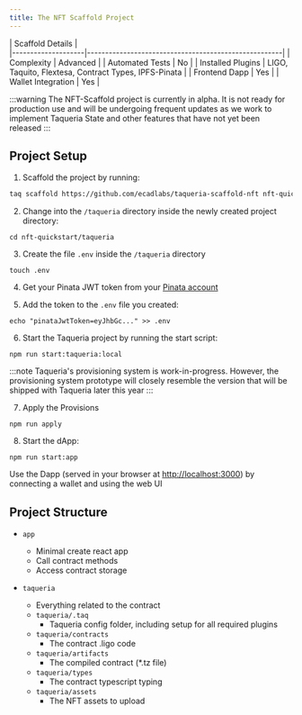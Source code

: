 ```yaml
---
title: The NFT Scaffold Project
---
```


| Scaffold Details                                                          |         
|--------------------|------------------------------------------------------|
| Complexity         | Advanced                                             |
| Automated Tests    | No                                                   |
| Installed Plugins  | LIGO, Taquito, Flextesa, Contract Types, IPFS-Pinata |
| Frontend Dapp      | Yes                                                  |
| Wallet Integration | Yes                                                  |

:::warning
The NFT-Scaffold project is currently in alpha. It is not ready for production use and will be undergoing frequent updates as we work to implement Taqueria State and other features that have not yet been released
:::

## Project Setup 

1. Scaffold the project by running:

```bash
taq scaffold https://github.com/ecadlabs/taqueria-scaffold-nft nft-quickstart
```

2. Change into the `/taqueria` directory inside the newly created project directory:

```shell
cd nft-quickstart/taqueria
```

3. Create the file `.env` inside the `/taqueria` directory

```shell
touch .env
```

4. Get your Pinata JWT token from your [Pinata account](https://app.pinata.cloud/signin)

5. Add the token to the `.env` file you created:

```shell
echo "pinataJwtToken=eyJhbGc..." >> .env
```

6. Start the Taqueria project by running the start script:

```shell
npm run start:taqueria:local
```

:::note
Taqueria's provisioning system is work-in-progress. However, the provisioning system prototype will closely resemble the version that will be shipped with Taqueria later this year
:::

7. Apply the Provisions

```shell
npm run apply
```

8. Start the dApp:

```shell
npm run start:app
```

Use the Dapp (served in your browser at [http://localhost:3000](http://localhost:3000)) by connecting a wallet and using the web UI

## Project Structure

- `app`
    
    - Minimal create react app
    - Call contract methods
    - Access contract storage

- `taqueria`

    - Everything related to the contract
    - `taqueria/.taq`
        - Taqueria config folder, including setup for all required plugins
    - `taqueria/contracts`
        - The contract .ligo code
    - `taqueria/artifacts`
        - The compiled contract (*.tz file)
    - `taqueria/types`
        - The contract typescript typing
    - `taqueria/assets`
        - The NFT assets to upload

